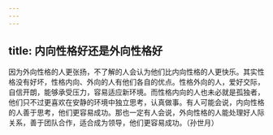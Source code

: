 ```yaml
---
---
---
```

title: 内向性格好还是外向性格好
---




因为外向性格的人更张扬，不了解的人会认为他们比内向性格的人更快乐。其实性格没有好坏，性格内向、外向的人有他们各自的优点。性格外向的人，爱好交际，自信开朗，能够承受压力，容易适应新环境。而性格内向的人也未必就是孤独者，他们只不过更喜欢在安静的环境中独立思考，认真做事。有人可能会说，内向性格的人善于思考，他们更容易成功。那也一定有人会说，外向性格的人能处理好人际关系，善于团队合作，适合成为领导，他们更容易成功。（孙世月）